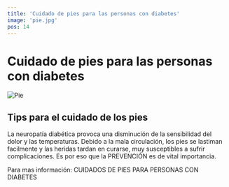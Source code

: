 ```yaml
---
title: 'Cuidado de pies para las personas con diabetes'
image: 'pie.jpg'
pos: 14
---
```


# Cuidado de pies para las personas con diabetes

<Image
  src='/blogs/pie-diabetico/pie.jpg'
  alt='Pie'
  width={400}
  height={200}
/>

## Tips para el cuidado de los pies

La neuropatía diabética provoca una disminución de la sensibilidad del dolor y las temperaturas. Debido a la mala circulación, los pies se lastiman facilmente y las heridas tardan en curarse, muy susceptibles a sufrir complicaciones. Es por eso que la PREVENCIÓN es de vital importancia.

Para mas información: <DownloadButton resource='CUIDADOS-DE-PIES-PARA-PERSONAS-CON-DIABETES.pdf'>CUIDADOS DE PIES PARA PERSONAS CON DIABETES</DownloadButton>